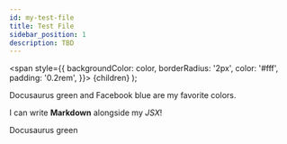 ```yaml
---
id: my-test-file
title: Test File
sidebar_position: 1
description: TBD
---
```


  <span
    style={{
      backgroundColor: color,
      borderRadius: '2px',
      color: '#fff',
      padding: '0.2rem',
    }}>
    {children}
  </span>
);

<Highlight color="#25c2a0">Docusaurus green</Highlight> and <Highlight color="#1877F2">Facebook blue</Highlight> are my favorite colors.

I can write **Markdown** alongside my _JSX_!



<Highlighter color="#25c2a0">Docusaurus green</Highlighter>
